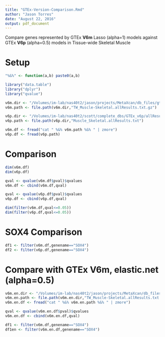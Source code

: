 ```yaml
---
title: "GTEx-Version-Comparison.Rmd"
author: "Jason Torres"
date: "August 22, 2016"
output: pdf_document
---
```


Compare genes represented by GTEx **V6m** Lasso (alpha=1) models against GTEx **V6p** (alpha=0.5) models in Tissue-wide Skeletal Muscle 

# Setup 

```r
"%&%" <- function(a,b) paste0(a,b)

library("data.table")
library("dplyr")
library("qvalue")

v6m.dir <- "/Volumes/im-lab/nas40t2/jason/projects/MetaXcan/db_files/gtex/alpha_1/allResults"
v6m.path <- file.path(v6m.dir,"TW_Muscle-Skeletal.allResults.txt.gz")

v6p.dir <- "/Volumes/im-lab/nas40t2/scott/complete_dbs/GTEx_v6p/allResults"
v6p.path <- file.path(v6p.dir,"Muscle_Skeletal.allResults.txt")

v6m.df <- fread("cat " %&% v6m.path %&% " | zmore")
v6p.df <- fread(v6p.path)

```


# Comparison 

```r

dim(v6m.df)
dim(v6p.df)

qval <- qvalue(v6m.df$pval)$qvalues
v6m.df <- cbind(v6m.df,qval)

qval <- qvalue(v6p.df$pval)$qvalues
v6p.df <- cbind(v6p.df,qval)

dim(filter(v6m.df,qval<=0.05))
dim(filter(v6p.df,qval<=0.05))

```

# SOX4 Comparison 

```r

df1 <- filter(v6m.df,genename=="SOX4")
df2 <- filter(v6p.df,genename=="SOX4")

```

# Compare with GTEx V6m, elastic.net (alpha=0.5)

```r

v6m.en.dir <- "/Volumes/im-lab/nas40t2/jason/projects/MetaXcan/db_files/gtex/alpha_0.5/allResults"
v6m.en.path <- file.path(v6m.en.dir,"TW_Muscle-Skeletal.allResults.txt.gz")
v6m.en.df <- fread("cat " %&% v6m.en.path %&% " | zmore")

qval <- qvalue(v6m.en.df$pval)$qvalues
v6m.en.df <- cbind(v6m.en.df,qval)

df1 <- filter(v6m.df,genename=="SOX4")
df1en <- filter(v6m.en.df,genename=="SOX4")


```

